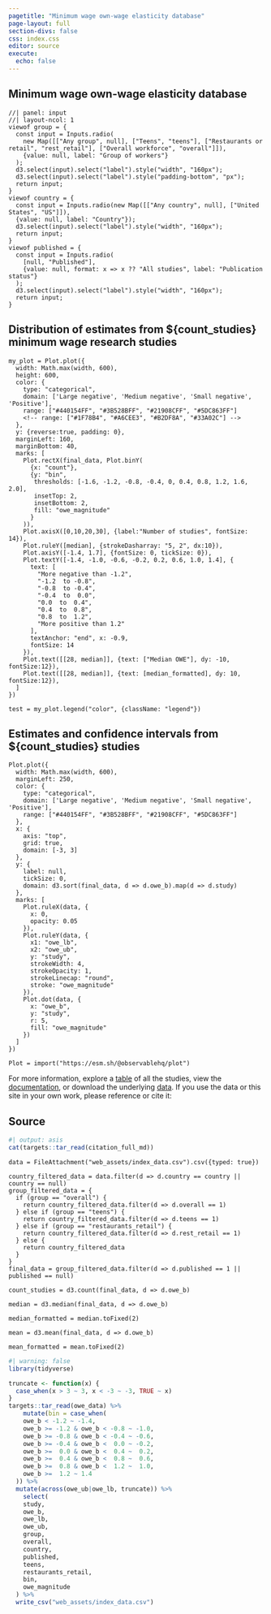 ```yaml
---
pagetitle: "Minimum wage own-wage elasticity database"
page-layout: full
section-divs: false
css: index.css
editor: source
execute:
  echo: false
---
```

::: {.hero-banner}
# Minimum wage own-wage elasticity database
:::
```ojs
//| panel: input
//| layout-ncol: 1
viewof group = {
  const input = Inputs.radio(
    new Map([["Any group", null], ["Teens", "teens"], ["Restaurants or retail", "rest_retail"], ["Overall workforce", "overall"]]), 
    {value: null, label: "Group of workers"}
  );
  d3.select(input).select("label").style("width", "160px");
  d3.select(input).select("label").style("padding-bottom", "px");
  return input;
}
viewof country = {
  const input = Inputs.radio(new Map([["Any country", null], ["United States", "US"]]), 
  {value: null, label: "Country"});
  d3.select(input).select("label").style("width", "160px");
  return input;
}
viewof published = {
  const input = Inputs.radio(
    [null, "Published"], 
    {value: null, format: x => x ?? "All studies", label: "Publication status"}
  );
  d3.select(input).select("label").style("width", "160px");
  return input;
}
```

## Distribution of estimates from \${count_studies} minimum wage research studies
```ojs
my_plot = Plot.plot({
  width: Math.max(width, 600),
  height: 600,
  color: {
    type: "categorical",
    domain: ['Large negative', 'Medium negative', 'Small negative', 'Positive'],
    range: ["#440154FF", "#3B528BFF", "#21908CFF", "#5DC863FF"]
    <!-- range: ["#1F78B4", "#A6CEE3", "#B2DF8A", "#33A02C"] -->
  },
  y: {reverse:true, padding: 0},
  marginLeft: 160,
  marginBottom: 40,
  marks: [
    Plot.rectX(final_data, Plot.binY(
      {x: "count"}, 
      {y: "bin", 
       thresholds: [-1.6, -1.2, -0.8, -0.4, 0, 0.4, 0.8, 1.2, 1.6, 2.0], 
       insetTop: 2,
       insetBottom: 2,
       fill: "owe_magnitude"
      }
    )),
    Plot.axisX([0,10,20,30], {label:"Number of studies", fontSize: 14}),
    Plot.ruleY([median], {strokeDasharray: "5, 2", dx:10}),
    Plot.axisY([-1.4, 1.7], {fontSize: 0, tickSize: 0}),
    Plot.textY([-1.4, -1.0, -0.6, -0.2, 0.2, 0.6, 1.0, 1.4], {
      text: [
        "More negative than -1.2", 
        "-1.2  to -0.8", 
        "-0.8  to -0.4", 
        "-0.4  to  0.0", 
        "0.0  to  0.4", 
        "0.4  to  0.8", 
        "0.8  to  1.2", 
        "More positive than 1.2"
      ], 
      textAnchor: "end", x: -0.9,
      fontSize: 14
    }),
    Plot.text([[28, median]], {text: ["Median OWE"], dy: -10, fontSize:12}),
    Plot.text([[28, median]], {text: [median_formatted], dy: 10, fontSize:12}),
  ]
})

test = my_plot.legend("color", {className: "legend"})
```


## Estimates and confidence intervals from \${count_studies} studies
```ojs
Plot.plot({
  width: Math.max(width, 600),
  marginLeft: 250,
  color: {
    type: "categorical",
    domain: ['Large negative', 'Medium negative', 'Small negative', 'Positive'],
    range: ["#440154FF", "#3B528BFF", "#21908CFF", "#5DC863FF"]
  },
  x: {
    axis: "top",
    grid: true,
    domain: [-3, 3]
  },
  y: {
    label: null,
    tickSize: 0,
    domain: d3.sort(final_data, d => d.owe_b).map(d => d.study)
  },
  marks: [
    Plot.ruleX(data, {
      x: 0, 
      opacity: 0.05
    }),
    Plot.ruleY(data, {
      x1: "owe_lb",
      x2: "owe_ub",
      y: "study",
      strokeWidth: 4,
      strokeOpacity: 1,
      strokeLinecap: "round",
      stroke: "owe_magnitude"
    }),
    Plot.dot(data, {
      x: "owe_b",
      y: "study",
      r: 5,
      fill: "owe_magnitude"
    })
  ]
})

Plot = import("https://esm.sh/@observablehq/plot")
```

For more information, explore a [table](table.html) of all the studies, view the [documentation](documentation.html), or download the underlying [data](download.html). If you use the data or this site in your own work, please reference or cite it:

::: {.callout-note}
## Source
```r
#| output: asis
cat(targets::tar_read(citation_full_md))
```
:::

```ojs

data = FileAttachment("web_assets/index_data.csv").csv({typed: true})

country_filtered_data = data.filter(d => d.country == country || country == null)
group_filtered_data = {
  if (group == "overall") {
    return country_filtered_data.filter(d => d.overall == 1)
  } else if (group == "teens") {
    return country_filtered_data.filter(d => d.teens == 1)
  } else if (group == "restaurants_retail") {
    return country_filtered_data.filter(d => d.rest_retail == 1)
  } else {
    return country_filtered_data
  }
}
final_data = group_filtered_data.filter(d => d.published == 1 || published == null)

count_studies = d3.count(final_data, d => d.owe_b)

median = d3.median(final_data, d => d.owe_b)

median_formatted = median.toFixed(2)

mean = d3.mean(final_data, d => d.owe_b)

mean_formatted = mean.toFixed(2)

```

```r
#| warning: false
library(tidyverse)

truncate <- function(x) {
  case_when(x > 3 ~ 3, x < -3 ~ -3, TRUE ~ x)
}
targets::tar_read(owe_data) %>% 
    mutate(bin = case_when(
    owe_b < -1.2 ~ -1.4,
    owe_b >= -1.2 & owe_b < -0.8 ~ -1.0,
    owe_b >= -0.8 & owe_b < -0.4 ~ -0.6,
    owe_b >= -0.4 & owe_b <  0.0 ~ -0.2,
    owe_b >=  0.0 & owe_b <  0.4 ~  0.2,
    owe_b >=  0.4 & owe_b <  0.8 ~  0.6,
    owe_b >=  0.8 & owe_b <  1.2 ~  1.0,
    owe_b >=  1.2 ~ 1.4
  )) %>% 
  mutate(across(owe_ub|owe_lb, truncate)) %>% 
    select(
    study, 
    owe_b, 
    owe_lb, 
    owe_ub, 
    group, 
    overall, 
    country, 
    published,
    teens,
    restaurants_retail,
    bin,
    owe_magnitude
  ) %>% 
  write_csv("web_assets/index_data.csv")
```